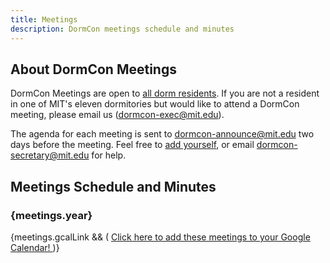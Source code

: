 ```yaml
---
title: Meetings
description: DormCon meetings schedule and minutes
---
```


## About DormCon Meetings

DormCon Meetings are open to [all dorm residents](/about/voting-members). If you
are not a resident in one of MIT's eleven dormitories but would like to attend a
DormCon meeting, please email us (dormcon-exec@mit.edu).

The agenda for each meeting is sent to dormcon-announce@mit.edu two days before
the meeting. Feel free to
[add yourself](https://groups.mit.edu/webmoira/list/dormcon-announce), or email
dormcon-secretary@mit.edu for help.

## Meetings Schedule and Minutes


<h3>{meetings.year}</h3>
<MeetingsComponent meetings={meetings.list} />
{meetings.gcalLink && (
    <a href={meetings.gcalLink} target="_blank" rel="noopener">
        <span className="badge badge--primary">
            Click here to add these meetings to your Google Calendar!
        </span>
    </a>
)}

